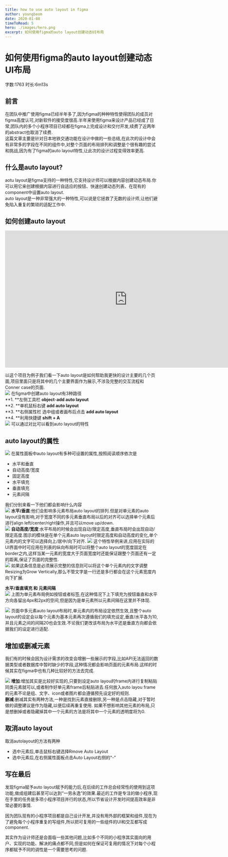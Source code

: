 ```yaml
---
title: how to use auto layout in figma
author: youngbeom
date: 2020-01-08
timeToRead: 5
hero: ./images/hero.png
excerpt: 如何使用figma的auto layout创建动态UI布局
---
```


# 如何使用figma的auto layout创建动态UI布局

字数:1763 时长:6m13s

## 前言
在团队中推广使用figma已经半年多了,因为figma的种种特性使得团队的成员对figma高度认可,对新软件的接受度很高.半年来使用figma来设计产品已经成了日常,团队内的多个小程序项目已经都在figma上完成设计和交付开发,续费了近两年的abstract也取消了续费.  
这篇文章主要是针对日本地铁交通功能在设计中做的一些总结,在此次的设计中会有非常多的字段在不同的组件中,对整个页面的布局排列和调整是个很有趣的尝试和挑战,因为有了figma的auto layout特性,让此次的设计过程变得效率更高.

## 什么是auto layout?  
aotu layout是figma支持的一种特性,它支持设计师可以根据内容创建动态布局.你可以用它来创建根据内容进行自适应的按钮、快速创建动态列表、在现有的component中设置auto layout.  
auto layout是一种非常强大的一种特性,可以说是它拯救了无数的设计师,让他们避免陷入重复的繁琐的适配工作中.  

## 如何创建auto layout  
<p>
<iframe style="border: none;" width="800" height="450" src="https://www.figma.com/embed?embed_host=share&url=https%3A%2F%2Fwww.figma.com%2Ffile%2FMN6kgpQ8jPCznpSLcaC2jb%2FUntitled%3Fnode-id%3D0%253A1" allowfullscreen>
</iframe>
</p>  

以这个项目为例子我们看一下auto layout是如何帮助我更快的设计主要的几个页面,项目里面只是将其中的几个主要界面作为展示,不涉及完整的交互流程和Conner case的页面.  
![](http://youngbeom-cloud.oss-cn-shanghai.aliyuncs.com/blog/assets/2020/01/how-to-creat-auto-layout.png)
在figma中创建auto layout有3种路径  
**1. **左侧工具栏 **object**-**add auto layout**  
**2. **单机鼠标右键 **add auto layout**  
**3. **右侧属性栏 选中组或者画布后点击 **add auto layout**  
**4. **利用快捷键 **shift + A**   
![](http://youngbeom-cloud.oss-cn-shanghai.aliyuncs.com/blog/assets/2020/01/frame_vs_autolayout.gif)
可以通过对比可以看到auto layout的特性

## auto layout的属性
![](http://youngbeom-cloud.oss-cn-shanghai.aliyuncs.com/blog/assets/2020/01/properties-of-auto-layout.png)
在属性面板中auto layout有多种可设置的属性,按照阅读顺序依次是
* 水平和垂直
* 自动高度/宽度
* 固定高度
* 水平填充
* 垂直填充
* 元素间隔  

我们分别来看一下他们都会影响什么内容  
![](http://youngbeom-cloud.oss-cn-shanghai.aliyuncs.com/blog/assets/2020/01/Horozontal&Vertical.png)
**水平/垂直**:他们会影响多元素布局auto layout的排列.但是对单元素的auto layout没有影响,对于宽度不同的多元素垂直布局以后的对齐可以选择单个元素后进行align left/center/right操作,并且可以move up/down.  
![](http://youngbeom-cloud.oss-cn-shanghai.aliyuncs.com/blog/assets/2020/01/Fixed%20hight&Auto%20hight.png)
**自动高度/宽度**:水平布局的时候会出现自动/限定高度,垂直布局时会出现自动/限定高度.图示的模块是在单个元素auto layout时限定高度和自动高度的变化,单个元素内的文字可以选择向上/居中/向下对齐.
![](http://youngbeom-cloud.oss-cn-shanghai.aliyuncs.com/blog/assets/2020/01/Auto_Layout_Fixed_width.png)
这个特性举例来讲,应用在实际的UI界面中时可应用在列表的纵向布局时可以将整个auto layout的宽度固定在border之内,这样当某一元素的宽度大于页面宽度时还能保证跟整个页面还有一定的距离,保证了页面的完整性.  
![](http://youngbeom-cloud.oss-cn-shanghai.aliyuncs.com/blog/assets/2020/01/Resizing_Grow_Vertically.png)
如果这条信息是必须展示完整的信息则可以将这个单个元素内的文字调整Resizing为Grow Vertically,那么不管文字是一行还是多行都会在这个元素宽度内向下扩展.


**水平/垂直填充 和 元素间隔**  
![](http://youngbeom-cloud.oss-cn-shanghai.aliyuncs.com/blog/assets/2020/01/Horizontal_padding-4_Verticalpadding-2_Spacing_Between_Items-10.png)
上图为单元素布局例如按钮或者标签,在这种情况下上下填充为按钮垂直和水平方向各留出4px和2px的空间,但是因为是单元素所以元素间隔在这里并不体现.

![](http://youngbeom-cloud.oss-cn-shanghai.aliyuncs.com/blog/assets/2020/01/Horizontal_padding-10_Verticalpadding-10_Spacing_Between_Items-20.png)
页面中多元素auto layout布局时,单元素内的布局设定依然生效,且整个auto layout的设定会以每个元素为基本元素再次遵循我们的填充设定,垂直/水平各为10,并且元素之间的间隔20也会生效.不论我们更改该布局为水平还是垂直方向都会依据我们的设定进行适配.

## 增加或删减元素
我们有的时候会因为设计需求的改变会增删一些展示的字段,比如API无法返回的数据类型或者数据库中暂时缺少的字段,这种情况都会影响页面的元素布局.这样的时候其实在figma中也有几种比较好的方法去完成.

![](http://youngbeom-cloud.oss-cn-shanghai.aliyuncs.com/blog/assets/2020/01/add&delete-auto-layout.gif)
**增加**:增加其实是比较好实现的,只要到设定auto layou的frame内进行复制粘贴同类元素就可以,或者制作好单元素frame后粘贴进去.任何放入auto layou frame的元素不论是组、文字、icon或者图片都会遵循预先设定好的规则.  
**删减**:删减其实有两种方法,一种是找到元素直接删除,另一种是点击隐藏,对于暂时做的调整建议是作为隐藏,以便后续再重复使用.
如果不想影响其他元素的布局,只是想删掉或者隐藏掉其中一个元素的方法是将其中一个元素的透明度将为0.

## 取消auto layout
取消autolayout的方法有两种
* 选中元素后,单击鼠标右键选择Rmove Auto Layout
* 选中元素后,在右侧属性面板点击Auto Layout右侧的“-”

## 写在最后
发现figma赋予auto layout赋予的能力后,在后续的工作总会经常性的使用到这项功能,做成组建后甚至可以达到“一劳永逸”的效果.最近的工作是专注的做小程序,现在手里的任务是多项小程序项目并行的状态,所以节省设计开发时间提高效率是非常必要的事情.    

因为团队现有的小程序项目都是自己设计开发,并没有用外部的框架和组件,现在为了避免每个小程序重复的写组件,所以把可复用的一些组件的UI和交互都写成component.  

其实作为设计师还是会面临一些其他问题,比如多个不同的小程序其实面向的用户、实现的功能、解决的痛点都不同,但是如何在保证可复用的情况下对每个小程序都赋予不同的调性是一个需要思考的问题.